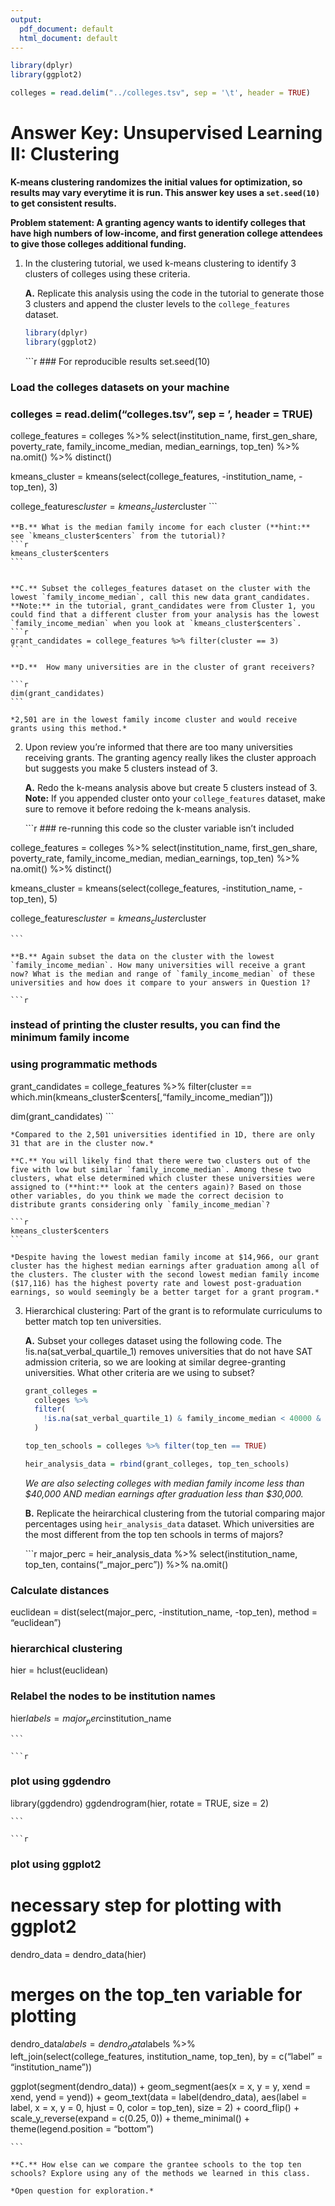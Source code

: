 ```yaml
---
output:
  pdf_document: default
  html_document: default
---
```


```r
library(dplyr)
library(ggplot2)

colleges = read.delim("../colleges.tsv", sep = '\t', header = TRUE)
```

# Answer Key: Unsupervised Learning II: Clustering

**K-means clustering randomizes the initial values for optimization, so results may vary everytime it is run. This answer key uses a `set.seed(10)` to get consistent results.**

**Problem statement: A granting agency wants to identify colleges that have high numbers of low-income, and first generation college attendees to give those colleges additional funding.**

1. In the clustering tutorial, we used k-means clustering to identify 3 clusters of colleges using these criteria. 
    
    **A.** Replicate this analysis using the code in the tutorial to generate those 3 clusters and append the cluster levels to the `college_features` dataset.

    ```r
library(dplyr)
library(ggplot2)
    ```

    ```r

### For reproducible results
set.seed(10)

### Load the colleges datasets on your machine
### colleges = read.delim("colleges.tsv", sep = '\t', header = TRUE)

college_features = colleges %>% 
  select(institution_name, first_gen_share, poverty_rate, family_income_median,
         median_earnings, top_ten) %>% 
  na.omit() %>%
  distinct()

kmeans_cluster = kmeans(select(college_features, -institution_name, -top_ten), 3)

college_features$cluster = kmeans_cluster$cluster
    ```
    
    **B.** What is the median family income for each cluster (**hint:** see `kmeans_cluster$centers` from the tutorial)?
    ```r
    kmeans_cluster$centers
    ```

 
    **C.** Subset the colleges_features dataset on the cluster with the lowest `family_income_median`, call this new data grant_candidates. **Note:** in the tutorial, grant_candidates were from Cluster 1, you could find that a different cluster from your analysis has the lowest `family_income_median` when you look at `kmeans_cluster$centers`.
    ```r
    grant_candidates = college_features %>% filter(cluster == 3)
    ```
    
    **D.**  How many universities are in the cluster of grant receivers? 
    
    ```r
    dim(grant_candidates)
    ```

    *2,501 are in the lowest family income cluster and would receive grants using this method.*

\clearpage

2. Upon review you’re informed that there are too many universities receiving grants. The granting agency really likes the cluster approach but suggests you make 5 clusters instead of 3.

    **A.** Redo the k-means analysis above but create 5 clusters instead of 3. **Note:** If you appended cluster onto your `college_features` dataset, make sure to remove it before redoing the k-means analysis.

    ```r


### re-running this code so the cluster variable isn't included
    
college_features = colleges %>% 
  select(institution_name, first_gen_share, poverty_rate, family_income_median,
         median_earnings, top_ten) %>% 
  na.omit() %>%
  distinct()

kmeans_cluster = kmeans(select(college_features, -institution_name, -top_ten), 5)

college_features$cluster = kmeans_cluster$cluster

    ```
    
    **B.** Again subset the data on the cluster with the lowest `family_income_median`. How many universities will receive a grant now? What is the median and range of `family_income_median` of these universities and how does it compare to your answers in Question 1?

    ```r
### instead of printing the cluster results, you can find the minimum family income 
### using programmatic methods
grant_candidates = college_features %>% 
  filter(cluster == which.min(kmeans_cluster$centers[,"family_income_median"]))

dim(grant_candidates)
    ```

    *Compared to the 2,501 universities identified in 1D, there are only 31 that are in the cluster now.*

    **C.** You will likely find that there were two clusters out of the five with low but similar `family_income_median`. Among these two clusters, what else determined which cluster these universities were assigned to (**hint:** look at the centers again)? Based on those other variables, do you think we made the correct decision to distribute grants considering only `family_income_median`?

    ```r
    kmeans_cluster$centers
    ``` 

    *Despite having the lowest median family income at $14,966, our grant cluster has the highest median earnings after graduation among all of the clusters. The cluster with the second lowest median family income ($17,116) has the highest poverty rate and lowest post-graduation earnings, so would seemingly be a better target for a grant program.*


\clearpage

3. Hierarchical clustering: Part of the grant is to reformulate curriculums to better match top ten universities.    


    **A.** Subset your colleges dataset using the following code. The !is.na(sat_verbal_quartile_1) removes universities that do not have SAT admission criteria, so we are looking at similar degree-granting universities. What other criteria are we using to subset? 

    ```r
    grant_colleges = 
      colleges %>% 
      filter(
        !is.na(sat_verbal_quartile_1) & family_income_median < 40000 & median_earnings < 30000
      )
    
    top_ten_schools = colleges %>% filter(top_ten == TRUE)
  
    heir_analysis_data = rbind(grant_colleges, top_ten_schools)
    ```

    *We are also selecting colleges with median family income less than \$40,000 AND median earnings after graduation less than \$30,000.*
    
    **B.** Replicate the heirarchical clustering from the tutorial comparing major percentages using `heir_analysis_data` dataset. Which universities are the most different from the top ten schools in terms of majors?
    
    ```r
    
major_perc = heir_analysis_data %>% 
  select(institution_name, top_ten, contains("_major_perc")) %>%
  na.omit()

### Calculate distances
euclidean = dist(select(major_perc, -institution_name, -top_ten), method = "euclidean")

### hierarchical clustering
hier = hclust(euclidean)

### Relabel the nodes to be institution names
hier$labels = major_perc$institution_name
  
    ```

    ```r
### plot using ggdendro
library(ggdendro)
ggdendrogram(hier, rotate = TRUE, size = 2)

    ```

    ```r
### plot using ggplot2

# necessary step for plotting with ggplot2
dendro_data = dendro_data(hier) 

# merges on the top_ten variable for plotting
dendro_data$labels = dendro_data$labels %>%
  left_join(select(college_features, institution_name, top_ten),
            by = c("label" = "institution_name"))

ggplot(segment(dendro_data)) + 
  geom_segment(aes(x = x, y = y, xend = xend, yend = yend)) + 
  geom_text(data = label(dendro_data), 
            aes(label = label, x = x, y = 0, hjust = 0, color = top_ten), size = 2) + 
  coord_flip() +
  scale_y_reverse(expand = c(0.25, 0)) + 
  theme_minimal() +
  theme(legend.position = "bottom")
    
    ```
    
    **C.** How else can we compare the grantee schools to the top ten schools? Explore using any of the methods we learned in this class.
    
    *Open question for exploration.*
